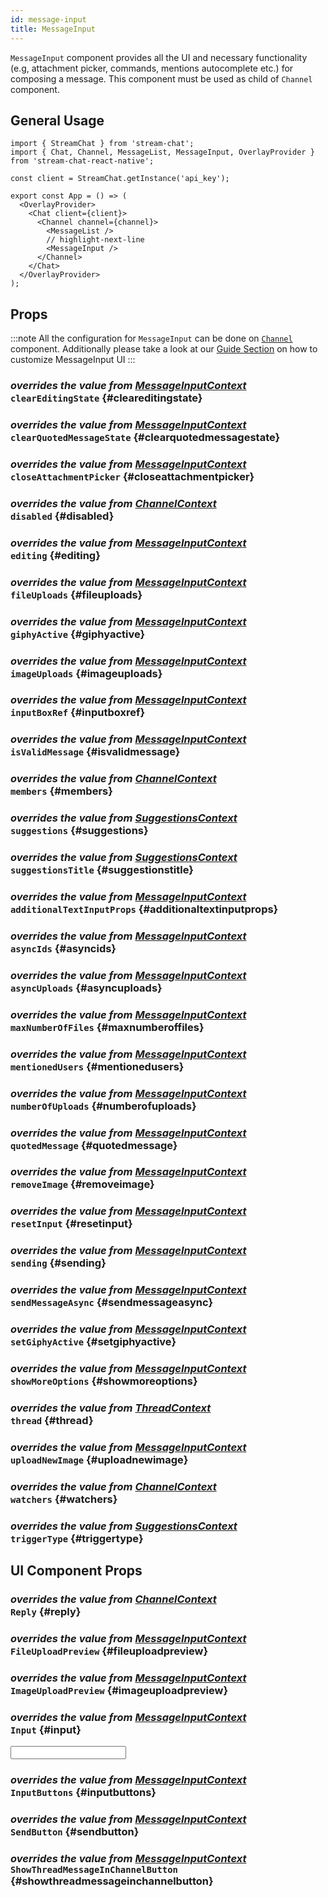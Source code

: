 ```yaml
---
id: message-input
title: MessageInput
---
```






`MessageInput` component provides all the UI and necessary functionality (e.g, attachment picker, commands, mentions autocomplete etc.) for composing a message.
This component must be used as child of `Channel` component.

## General Usage

```tsx
import { StreamChat } from 'stream-chat';
import { Chat, Channel, MessageList, MessageInput, OverlayProvider } from 'stream-chat-react-native';

const client = StreamChat.getInstance('api_key');

export const App = () => (
  <OverlayProvider>
    <Chat client={client}>
      <Channel channel={channel}>
        <MessageList />
        // highlight-next-line
        <MessageInput />
      </Channel>
    </Chat>
  </OverlayProvider>
);
```

## Props

:::note
All the configuration for `MessageInput` can be done on [`Channel`](../channel/channel.mdx) component.
Additionally please take a look at our [Guide Section](../../ui-cookbook/custom-message-input.mdx) on how to customize MessageInput UI
:::

### <div class="label description">_overrides the value from [MessageInputContext](../../ui-components/contexts/message-input-context.mdx#cleareditingstate)_</div> `clearEditingState` {#cleareditingstate}

<ClearEditingState />

### <div class="label description">_overrides the value from [MessageInputContext](../../ui-components/contexts/message-input-context.mdx#clearquotedmessagestate)_</div> `clearQuotedMessageState` {#clearquotedmessagestate}

<ClearQuotedMessageState />

### <div class="label description">_overrides the value from [MessageInputContext](../../ui-components/contexts/message-input-context.mdx#closeattachmentpicker)_</div> `closeAttachmentPicker` {#closeattachmentpicker}

<CloseAttachmentPicker />

### <div class="label description">_overrides the value from [ChannelContext](../../ui-components/contexts/channel-context.mdx#disabled)_</div> `disabled` {#disabled}

<Disabled />

### <div class="label description">_overrides the value from [MessageInputContext](../../ui-components/contexts/message-input-context.mdx#editing)_</div> `editing` {#editing}

<Editing />

### <div class="label description">_overrides the value from [MessageInputContext](../../ui-components/contexts/message-input-context.mdx#fileuploads)_</div> `fileUploads` {#fileuploads}

<FileUploads />

### <div class="label description">_overrides the value from [MessageInputContext](../../ui-components/contexts/message-input-context.mdx#giphyactive)_</div> `giphyActive` {#giphyactive}

<GiphyActive />

### <div class="label description">_overrides the value from [MessageInputContext](../../ui-components/contexts/message-input-context.mdx#imageuploads)_</div> `imageUploads` {#imageuploads}

<ImageUploads />

### <div class="label description">_overrides the value from [MessageInputContext](../../ui-components/contexts/message-input-context.mdx#inputboxref)_</div> `inputBoxRef` {#inputboxref}

<InputBoxRef />

### <div class="label description">_overrides the value from [MessageInputContext](../../ui-components/contexts/message-input-context.mdx#isvalidmessage)_</div> `isValidMessage` {#isvalidmessage}

<IsValidMessage />

### <div class="label description">_overrides the value from [ChannelContext](../../ui-components/contexts/channel-context.mdx#members)_</div> `members` {#members}

<Members />

### <div class="label description">_overrides the value from [SuggestionsContext](../../ui-components/contexts/suggestions-context.mdx#suggestions)_</div> `suggestions` {#suggestions}

<Suggestions />

### <div class="label description">_overrides the value from [SuggestionsContext](../../ui-components/contexts/suggestions-context.mdx#suggestionstitle)_</div> `suggestionsTitle` {#suggestionstitle}

<SuggestionsTitle />

### <div class="label description">_overrides the value from [MessageInputContext](../../ui-components/contexts/message-input-context.mdx#additionaltextinputprops)_</div> `additionalTextInputProps` {#additionaltextinputprops}

<AdditionalTextInputProps />

### <div class="label description">_overrides the value from [MessageInputContext](../../ui-components/contexts/message-input-context.mdx#asyncids)_</div> `asyncIds` {#asyncids}

<AsyncIds />

### <div class="label description">_overrides the value from [MessageInputContext](../../ui-components/contexts/message-input-context.mdx#asyncuploads)_</div> `asyncUploads` {#asyncuploads}

<AsyncUploads />

### <div class="label description">_overrides the value from [MessageInputContext](../../ui-components/contexts/message-input-context.mdx#maxnumberoffiles)_</div> `maxNumberOfFiles` {#maxnumberoffiles}

<MaxNumberOfFiles />

### <div class="label description">_overrides the value from [MessageInputContext](../../ui-components/contexts/message-input-context.mdx#mentionedusers)_</div> `mentionedUsers` {#mentionedusers}

<MentionedUsers />

### <div class="label description">_overrides the value from [MessageInputContext](../../ui-components/contexts/message-input-context.mdx#numberofuploads)_</div> `numberOfUploads` {#numberofuploads}

<NumberOfUploads />

### <div class="label description">_overrides the value from [MessageInputContext](../../ui-components/contexts/message-input-context.mdx#quotedmessage)_</div> `quotedMessage` {#quotedmessage}

<QuotedMessage />

### <div class="label description">_overrides the value from [MessageInputContext](../../ui-components/contexts/message-input-context.mdx#removeimage)_</div> `removeImage` {#removeimage}

<RemoveImage />

### <div class="label description">_overrides the value from [MessageInputContext](../../ui-components/contexts/message-input-context.mdx#resetinput)_</div> `resetInput` {#resetinput}

<ResetInput />

### <div class="label description">_overrides the value from [MessageInputContext](../../ui-components/contexts/message-input-context.mdx#sending)_</div> `sending` {#sending}

<Sending />

### <div class="label description">_overrides the value from [MessageInputContext](../../ui-components/contexts/message-input-context.mdx#sendmessageasync)_</div> `sendMessageAsync` {#sendmessageasync}

<SendMessageAsync />

### <div class="label description">_overrides the value from [MessageInputContext](../../ui-components/contexts/message-input-context.mdx#setgiphyactive)_</div> `setGiphyActive` {#setgiphyactive}

<SetGiphyActive />

### <div class="label description">_overrides the value from [MessageInputContext](../../ui-components/contexts/message-input-context.mdx#showmoreoptions)_</div> `showMoreOptions` {#showmoreoptions}

<ShowMoreOptions />

### <div class="label description">_overrides the value from [ThreadContext](../../ui-components/contexts/message-input-context.mdx#thread)_</div> `thread` {#thread}

<Thread />

### <div class="label description">_overrides the value from [MessageInputContext](../../ui-components/contexts/message-input-context.mdx#uploadnewimage)_</div> `uploadNewImage` {#uploadnewimage}

<UploadNewImage />

### <div class="label description">_overrides the value from [ChannelContext](../../ui-components/contexts/channel-context.mdx#watchers)_</div> `watchers` {#watchers}

<Watchers />

### <div class="label description">_overrides the value from [SuggestionsContext](../../ui-components/contexts/suggestions-context.mdx#triggertype)_</div> `triggerType` {#triggertype}

<TriggerType />

## UI Component Props

### <div class="label description">_overrides the value from [ChannelContext](../../ui-components/contexts/messages-context.mdx#reply)_</div> `Reply` {#reply}

<Reply />

### <div class="label description">_overrides the value from [MessageInputContext](../../ui-components/contexts/message-input-context.mdx#fileuploadpreview)_</div> `FileUploadPreview` {#fileuploadpreview}

<FileUploadPreview />

### <div class="label description">_overrides the value from [MessageInputContext](../../ui-components/contexts/message-input-context.mdx#imageuploadpreview)_</div> `ImageUploadPreview` {#imageuploadpreview}

<ImageUploadPreview />

### <div class="label description">_overrides the value from [MessageInputContext](../../ui-components/contexts/message-input-context.mdx#input)_</div> `Input` {#input}

<Input />

### <div class="label description">_overrides the value from [MessageInputContext](../../ui-components/contexts/message-input-context.mdx#inputbuttons)_</div> `InputButtons` {#inputbuttons}

<InputButtons />

### <div class="label description">_overrides the value from [MessageInputContext](../../ui-components/contexts/message-input-context.mdx#sendbutton)_</div> `SendButton` {#sendbutton}

<SendButton />

### <div class="label description">_overrides the value from [MessageInputContext](../../ui-components/contexts/message-input-context.mdx#showthreadmessageinchannelbutton)_</div> `ShowThreadMessageInChannelButton` {#showthreadmessageinchannelbutton}

<ShowThreadMessageInChannelButton />
